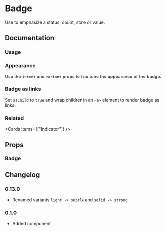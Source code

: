 
# Badge

Use to emphasize a status, count, state or value.

<Links component="badge" />

## Documentation

### Usage

<Demo component="badge/usage" />

### Appearance

Use the `intent` and `variant` props to fine tune the appearance of the badge.

<Demo component="badge/appearance-usage" />

### Badge as links

Set `asChild` to `true` and wrap children in an `<a>` element to render badge as links.

<Demo component="badge/link-usage" />

### Related

<Cards items={["Indicator"]} />

## Props

### Badge

<PropsTable component="Badge" />

## Changelog

### 0.13.0

- Renamed variants `light -> subtle` and `solid -> strong`

### 0.1.0

- Added component
